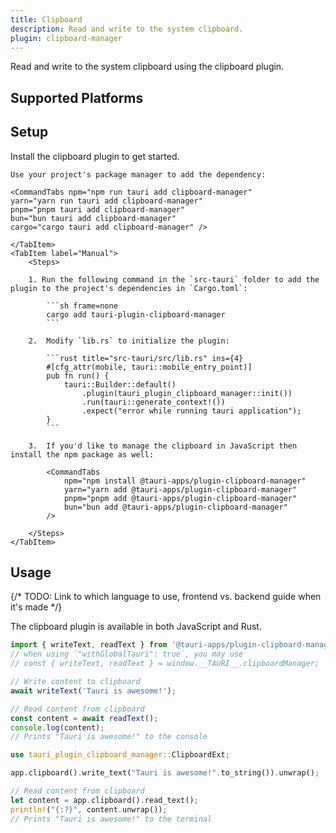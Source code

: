 ```yaml
---
title: Clipboard
description: Read and write to the system clipboard.
plugin: clipboard-manager
---
```




<PluginLinks plugin={frontmatter.plugin} />

Read and write to the system clipboard using the clipboard plugin.

## Supported Platforms

<Compatibility plugin={frontmatter.plugin} />

## Setup

Install the clipboard plugin to get started.

<Tabs>
    <TabItem label="Automatic">

    Use your project's package manager to add the dependency:

    <CommandTabs npm="npm run tauri add clipboard-manager"
    yarn="yarn run tauri add clipboard-manager"
    pnpm="pnpm tauri add clipboard-manager"
    bun="bun tauri add clipboard-manager"
    cargo="cargo tauri add clipboard-manager" />

    </TabItem>
    <TabItem label="Manual">
        <Steps>

        1. Run the following command in the `src-tauri` folder to add the plugin to the project's dependencies in `Cargo.toml`:

            ```sh frame=none
            cargo add tauri-plugin-clipboard-manager
            ```

        2.  Modify `lib.rs` to initialize the plugin:

            ```rust title="src-tauri/src/lib.rs" ins={4}
            #[cfg_attr(mobile, tauri::mobile_entry_point)]
            pub fn run() {
                tauri::Builder::default()
                    .plugin(tauri_plugin_clipboard_manager::init())
                    .run(tauri::generate_context!())
                    .expect("error while running tauri application");
            }
            ```

        3.  If you'd like to manage the clipboard in JavaScript then install the npm package as well:

            <CommandTabs
                npm="npm install @tauri-apps/plugin-clipboard-manager"
                yarn="yarn add @tauri-apps/plugin-clipboard-manager"
                pnpm="pnpm add @tauri-apps/plugin-clipboard-manager"
                bun="bun add @tauri-apps/plugin-clipboard-manager"
            />

        </Steps>
    </TabItem>

</Tabs>

## Usage

{/* TODO: Link to which language to use, frontend vs. backend guide when it's made */}

The clipboard plugin is available in both JavaScript and Rust.

<Tabs>
<TabItem label="JavaScript">

```javascript
import { writeText, readText } from '@tauri-apps/plugin-clipboard-manager';
// when using `"withGlobalTauri": true`, you may use
// const { writeText, readText } = window.__TAURI__.clipboardManager;

// Write content to clipboard
await writeText('Tauri is awesome!');

// Read content from clipboard
const content = await readText();
console.log(content);
// Prints "Tauri is awesome!" to the console
```

</TabItem>
<TabItem label="Rust">

```rust
use tauri_plugin_clipboard_manager::ClipboardExt;

app.clipboard().write_text("Tauri is awesome!".to_string()).unwrap();

// Read content from clipboard
let content = app.clipboard().read_text();
println!("{:?}", content.unwrap());
// Prints "Tauri is awesome!" to the terminal


```

</TabItem>
</Tabs>

<PluginPermissions plugin={frontmatter.plugin} />
